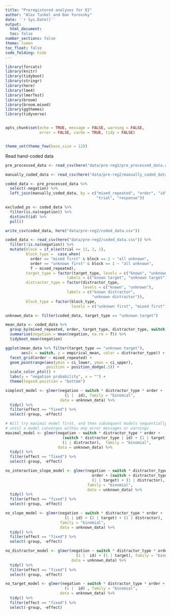 ```yaml
---
title: "Preregistered analyses for E2"
author: "Alex Tunkel and Dan Yurovsky"
date: '`r Sys.Date()`'
output: 
  html_document:
  toc: false
number_sections: false
theme: lumen
toc_float: false
code_folding: hide
---
```

  
```r
library(forcats)
library(knitr)
library(tidyboot)
library(stringr)
library(here)
library(lme4)
library(lmerTest)
library(broom)
library(broom.mixed)
library(ggthemes)
library(tidyverse)


opts_chunk$set(echo = TRUE, message = FALSE, warning = FALSE, 
               error = FALSE, cache = TRUE, tidy = FALSE)


theme_set(theme_few(base_size = 12))
```

Read hand-coded data
```r
pre_processed_data <- read_csv(here("data/pre-reg2/pre_processed_data.csv"))

manually_coded_data <- read_csv(here("data/pre-reg2/manually_coded_data.csv"))

coded_data <- pre_processed_data %>%
  select(-negation) %>%
  left_join(manually_coded_data, by = c("mixed_repeated", "order", "id",
                                        "trial", "response"))

excluded_ps <- coded_data %>%
  filter(is.na(negation)) %>%
  distinct(id) %>%
  pull()

write_csv(coded_data, here("data/pre-reg2/coded_data.csv"))
```

```r
coded_data <- read_csv(here("data/pre-reg2/coded_data.csv")) %>%
  filter(!is.na(negation)) %>%
  mutate(block = if_else(trial >= 11, 2, 1),
         block_type =  case_when(
           order == "mixed first" & block == 2 ~ "all unknown",
           order == "unknown first" & block == 1 ~ "all unknown",
           T ~ mixed_repeated),
         target_type = factor(target_type, levels = c("known", "unknown"), 
                           labels = c("known target", "unknown target")),
         distractor_type = factor(distractor_type, 
                                  levels = c("known", "unknown"), 
                           labels = c("known distractor", 
                                      "unknown distractor")),
         block_type = factor(block_type, 
                             levels = c("unknown first", "mixed first")))

unknown_data <- filter(coded_data, target_type == "unknown target")
```

```r
mean_data <- coded_data %>% 
  group_by(mixed_repeated, order, target_type, distractor_type, switch, id) %>%
  summarise(negation = mean(negation, na.rm = T)) %>%
  tidyboot_mean(negation)
```

```r
ggplot(mean_data %>% filter(target_type == "unknown target"),
       aes(x = switch, y = empirical_mean, color = distractor_type)) + 
  facet_grid(order ~ mixed_repeated) +
  geom_pointrange(aes(ymin = ci_lower, ymax = ci_upper), 
                  position = position_dodge(.5)) + 
  scale_color_ptol() + 
  labs(y = "negation probability", x = "") + 
  theme(legend.position = "bottom")
```


```r
simplest_model <- glmer(negation ~ switch * distractor_type * order + 
                          (1 |  id), family = "binomial", 
                        data = unknown_data) %>%
  tidy() %>%
  filter(effect == "fixed") %>%
  select(-group, -effect)
```

```r
# Will try maximal model first, and then subsequent models sequentially 
# until a model converges withou any error messages or warnings
maximal_model <- glmer(negation ~ switch * distractor_type * order + 
                         (switch * distractor_type | id) + (1 | target) + 
                         (1 | distractor),  family = "binomial", 
                       data = unknown_data) %>%
  tidy() %>%
  filter(effect == "fixed") %>%
  select(-group, -effect)

no_interaction_slope_model <- glmer(negation ~ switch * distractor_type * 
                                      order + (switch + distractor_type | id) + 
                                      (1 | target) + (1 | distractor), 
                                    family = "binomial", 
                                    data = unknown_data) %>%
  tidy() %>%
  filter(effect == "fixed") %>%
  select(-group, -effect)

no_slope_model <- glmer(negation ~ switch * distractor_type * order + 
                          (1 | id) + (1 | target) + (1 | distractor), 
                        family = "binomial", 
                        data = unknown_data) %>%
  tidy() %>%
  filter(effect == "fixed") %>%
  select(-group, -effect)

no_distractor_model <- glmer(negation ~ switch * distractor_type * order + 
                               (1 |  id) + (1 | target), family = "binomial", 
                             data = unknown_data) %>%
  tidy() %>%
  filter(effect == "fixed") %>%
  select(-group, -effect)

no_target_model <- glmer(negation ~ switch * distractor_type * order + 
                          (1 |  id) , family = "binomial", 
                        data = unknown_data) %>%
  tidy() %>%
  filter(effect == "fixed") %>%
  select(-group, -effect)
```
